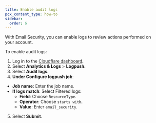 ```yaml
---
title: Enable audit logs
pcx_content_type: how-to
sidebar:
  order: 6
---
```


With Email Security, you can enable logs to review actions performed on your account.

To enable audit logs:

1. Log in to the [Cloudflare dashboard](https://dash.cloudflare.com/).
2. Select **Analytics & Logs** > **Logpush**.
3. Select **Audit logs**.
4. **Under Configure logpush job**:
  - **Job name**: Enter the job name.
  - **If logs match**: Select Filtered logs:
      - **Field**: Choose `ResourceType`.
      - **Operator**: Choose `starts with`.
      - **Value**: Enter `email_security`.
5. Select **Submit**.